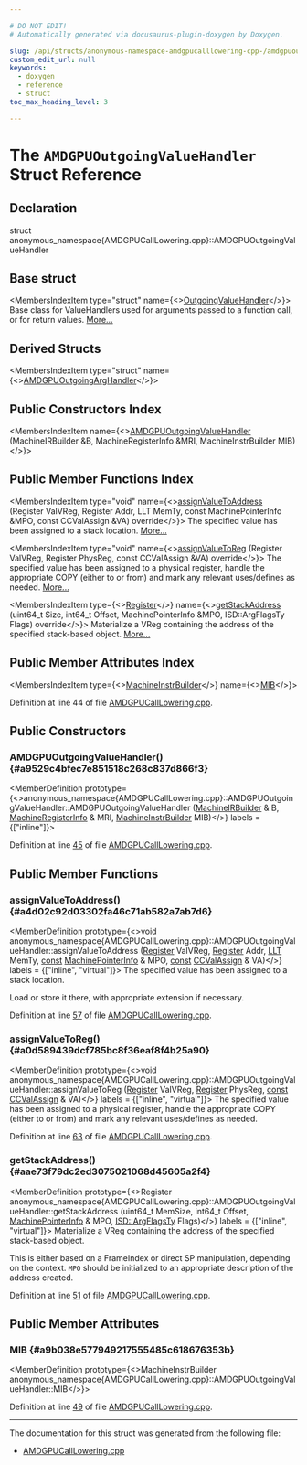 ```yaml
---

# DO NOT EDIT!
# Automatically generated via docusaurus-plugin-doxygen by Doxygen.

slug: /api/structs/anonymous-namespace-amdgpucalllowering-cpp-/amdgpuoutgoingvaluehandler
custom_edit_url: null
keywords:
  - doxygen
  - reference
  - struct
toc_max_heading_level: 3

---
```





# The `AMDGPUOutgoingValueHandler` Struct Reference

<DoxygenPage pluginConfig={pluginConfig}>



## Declaration

<CodeBlock>struct anonymous_namespace{AMDGPUCallLowering.cpp}::AMDGPUOutgoingValueHandler</CodeBlock>

## Base struct

<MembersIndex>

<MembersIndexItem
  type="struct"
  name={<><a href="/docs/api/structs/llvm/calllowering/outgoingvaluehandler">OutgoingValueHandler</a></>}>
Base class for ValueHandlers used for arguments passed to a function call, or for return values. <a href="/docs/api/structs/llvm/calllowering/outgoingvaluehandler/#details">More...</a>
</MembersIndexItem>

</MembersIndex>

## Derived Structs

<MembersIndex>

<MembersIndexItem
  type="struct"
  name={<><a href="/docs/api/structs/anonymous-namespace-amdgpucalllowering-cpp-/amdgpuoutgoingarghandler">AMDGPUOutgoingArgHandler</a></>}>
</MembersIndexItem>

</MembersIndex>

## Public Constructors Index

<MembersIndex>

<MembersIndexItem
  name={<><a href="#a9529c4bfec7e851518c268c837d866f3">AMDGPUOutgoingValueHandler</a> (MachineIRBuilder &amp;B, MachineRegisterInfo &amp;MRI, MachineInstrBuilder MIB)</>}>
</MembersIndexItem>

</MembersIndex>

## Public Member Functions Index

<MembersIndex>

<MembersIndexItem
  type="void"
  name={<><a href="#a4d02c92d03302fa46c71ab582a7ab7d6">assignValueToAddress</a> (Register ValVReg, Register Addr, LLT MemTy, const MachinePointerInfo &amp;MPO, const CCValAssign &amp;VA) override</>}>
The specified value has been assigned to a stack location. <a href="#a4d02c92d03302fa46c71ab582a7ab7d6">More...</a>
</MembersIndexItem>

<MembersIndexItem
  type="void"
  name={<><a href="#a0d589439dcf785bc8f36eaf8f4b25a90">assignValueToReg</a> (Register ValVReg, Register PhysReg, const CCValAssign &amp;VA) override</>}>
The specified value has been assigned to a physical register, handle the appropriate COPY (either to or from) and mark any relevant uses/defines as needed. <a href="#a0d589439dcf785bc8f36eaf8f4b25a90">More...</a>
</MembersIndexItem>

<MembersIndexItem
  type={<><a href="/docs/api/classes/llvm/register">Register</a></>}
  name={<><a href="#aae73f79dc2ed3075021068d45605a2f4">getStackAddress</a> (uint64&#95;t Size, int64&#95;t Offset, MachinePointerInfo &amp;MPO, ISD::ArgFlagsTy Flags) override</>}>
Materialize a VReg containing the address of the specified stack-based object. <a href="#aae73f79dc2ed3075021068d45605a2f4">More...</a>
</MembersIndexItem>

</MembersIndex>

## Public Member Attributes Index

<MembersIndex>

<MembersIndexItem
  type={<><a href="/docs/api/classes/llvm/machineinstrbuilder">MachineInstrBuilder</a></>}
  name={<><a href="#a9b038e577949217555485c618676353b">MIB</a></>}>
</MembersIndexItem>

</MembersIndex>


Definition at line 44 of file <a href="/docs/api/files/lib/lib/target/lib/target/amdgpu/amdgpucalllowering-cpp">AMDGPUCallLowering.cpp</a>.

<SectionDefinition>

## Public Constructors

### AMDGPUOutgoingValueHandler() {#a9529c4bfec7e851518c268c837d866f3}

<MemberDefinition
  prototype={<>anonymous&#95;namespace&#123;AMDGPUCallLowering.cpp&#125;::AMDGPUOutgoingValueHandler::AMDGPUOutgoingValueHandler (<a href="/docs/api/classes/llvm/machineirbuilder">MachineIRBuilder</a> &amp; B, <a href="/docs/api/classes/llvm/machineregisterinfo">MachineRegisterInfo</a> &amp; MRI, <a href="/docs/api/classes/llvm/machineinstrbuilder">MachineInstrBuilder</a> MIB)</>}
  labels = {["inline"]}>

Definition at line <a href="/docs/api/files/lib/lib/target/lib/target/amdgpu/amdgpucalllowering-cpp/#l00045">45</a> of file <a href="/docs/api/files/lib/lib/target/lib/target/amdgpu/amdgpucalllowering-cpp">AMDGPUCallLowering.cpp</a>.
</MemberDefinition>

</SectionDefinition>

<SectionDefinition>

## Public Member Functions

### assignValueToAddress() {#a4d02c92d03302fa46c71ab582a7ab7d6}

<MemberDefinition
  prototype={<>void anonymous&#95;namespace&#123;AMDGPUCallLowering.cpp&#125;::AMDGPUOutgoingValueHandler::assignValueToAddress (<a href="/docs/api/classes/llvm/register">Register</a> ValVReg, <a href="/docs/api/classes/llvm/register">Register</a> Addr, <a href="/docs/api/classes/llvm/llt">LLT</a> MemTy, <a href="/docs/api/files/lib/lib/target/lib/target/aarch64/aarch64promoteconstant-cpp/#a90f8350fecae261c25be85d38b451bff">const</a> <a href="/docs/api/structs/llvm/machinepointerinfo">MachinePointerInfo</a> &amp; MPO, <a href="/docs/api/files/lib/lib/target/lib/target/aarch64/aarch64promoteconstant-cpp/#a90f8350fecae261c25be85d38b451bff">const</a> <a href="/docs/api/classes/llvm/ccvalassign">CCValAssign</a> &amp; VA)</>}
  labels = {["inline", "virtual"]}>
The specified value has been assigned to a stack location.

Load or store it there, with appropriate extension if necessary.

Definition at line <a href="/docs/api/files/lib/lib/target/lib/target/amdgpu/amdgpucalllowering-cpp/#l00057">57</a> of file <a href="/docs/api/files/lib/lib/target/lib/target/amdgpu/amdgpucalllowering-cpp">AMDGPUCallLowering.cpp</a>.
</MemberDefinition>

### assignValueToReg() {#a0d589439dcf785bc8f36eaf8f4b25a90}

<MemberDefinition
  prototype={<>void anonymous&#95;namespace&#123;AMDGPUCallLowering.cpp&#125;::AMDGPUOutgoingValueHandler::assignValueToReg (<a href="/docs/api/classes/llvm/register">Register</a> ValVReg, <a href="/docs/api/classes/llvm/register">Register</a> PhysReg, <a href="/docs/api/files/lib/lib/target/lib/target/aarch64/aarch64promoteconstant-cpp/#a90f8350fecae261c25be85d38b451bff">const</a> <a href="/docs/api/classes/llvm/ccvalassign">CCValAssign</a> &amp; VA)</>}
  labels = {["inline", "virtual"]}>
The specified value has been assigned to a physical register, handle the appropriate COPY (either to or from) and mark any relevant uses/defines as needed.

Definition at line <a href="/docs/api/files/lib/lib/target/lib/target/amdgpu/amdgpucalllowering-cpp/#l00063">63</a> of file <a href="/docs/api/files/lib/lib/target/lib/target/amdgpu/amdgpucalllowering-cpp">AMDGPUCallLowering.cpp</a>.
</MemberDefinition>

### getStackAddress() {#aae73f79dc2ed3075021068d45605a2f4}

<MemberDefinition
  prototype={<>Register anonymous&#95;namespace&#123;AMDGPUCallLowering.cpp&#125;::AMDGPUOutgoingValueHandler::getStackAddress (uint64&#95;t MemSize, int64&#95;t Offset, <a href="/docs/api/structs/llvm/machinepointerinfo">MachinePointerInfo</a> &amp; MPO, <a href="/docs/api/structs/llvm/isd/argflagsty">ISD::ArgFlagsTy</a> Flags)</>}
  labels = {["inline", "virtual"]}>
Materialize a VReg containing the address of the specified stack-based object.

This is either based on a FrameIndex or direct SP manipulation, depending on the context. <code>MPO</code> should be initialized to an appropriate description of the address created.

Definition at line <a href="/docs/api/files/lib/lib/target/lib/target/amdgpu/amdgpucalllowering-cpp/#l00051">51</a> of file <a href="/docs/api/files/lib/lib/target/lib/target/amdgpu/amdgpucalllowering-cpp">AMDGPUCallLowering.cpp</a>.
</MemberDefinition>

</SectionDefinition>

<SectionDefinition>

## Public Member Attributes

### MIB {#a9b038e577949217555485c618676353b}

<MemberDefinition
  prototype={<>MachineInstrBuilder anonymous&#95;namespace&#123;AMDGPUCallLowering.cpp&#125;::AMDGPUOutgoingValueHandler::MIB</>}>

Definition at line <a href="/docs/api/files/lib/lib/target/lib/target/amdgpu/amdgpucalllowering-cpp/#l00049">49</a> of file <a href="/docs/api/files/lib/lib/target/lib/target/amdgpu/amdgpucalllowering-cpp">AMDGPUCallLowering.cpp</a>.
</MemberDefinition>

</SectionDefinition>

<hr/>

The documentation for this struct was generated from the following file:

<ul>
<li><a href="/docs/api/files/lib/lib/target/lib/target/amdgpu/amdgpucalllowering-cpp">AMDGPUCallLowering.cpp</a></li>
</ul>

</DoxygenPage>
